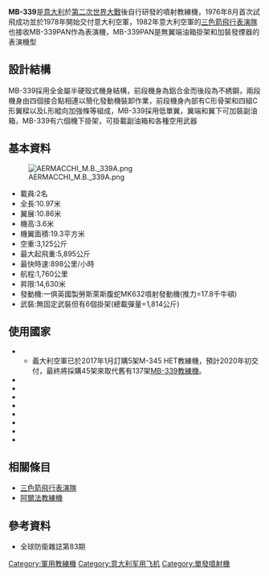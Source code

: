 {{no footnotes|time=2013-04-05T02:01:30+00:00}}
{{refimprove|time=2013-04-05T02:01:30+00:00}}
{{infobox Aircraft 
  |name= MB-339教練機
  |type= 教練機/對地攻擊機/飛行表演機
  |manufacturer= [[阿萊尼亞|阿萊尼亞]] 
  |image=Image:EMB339.JPG|300px
  |caption=意大利三色箭飛行表演隊的MB-339PAN
  |first flight= 1976年8月
  |primary user= 意大利空軍
  |number built= 213架
}}

'''MB-339'''是[[意大利|意大利]]於[[第二次世界大戰|第二次世界大戰]]後自行研發的噴射教練機，1976年8月首次試飛成功並於1978年開始交付意大利空軍，1982年意大利空軍的[[三色箭飛行表演隊|三色箭飛行表演隊]]也接收MB-339PAN作為表演機，MB-339PAN是無翼端油箱掛架和加裝發煙器的表演機型

==設計結構==
MB-339採用全金屬半硬殼式機身結構，前段機身為鋁合金而後段為不綉鋼，兩段機身由四個接合點相連以簡化發動機裝卸作業，前段機身內部有C形骨架和四組C形翼樑以及L形縱向加強條等組成，MB-339採用低單翼，翼端和翼下可加裝副油箱，MB-339有六個機下掛架，可掛載副油箱和各種空用武器

==基本資料==
[[File:AERMACCHI_M.B._339A.png|thumb]]
*載員:2名
*全長:10.97米
*翼展:10.86米
*機高:3.6米
*機翼面積:19.3平方米
*空重:3,125公斤
*最大起飛重:5,895公斤
*最快時速:898公里/小時
*航程:1,760公里
*昇限:14,630米
*發動機:一俱英國製勞斯萊斯腹蛇MK632噴射發動機(推力=17.8千牛頓)
*武裝:無固定武裝但有6個掛架(總載彈量=1,814公斤)

==使用國家==
*{{ITA}}
**義大利空軍已於2017年1月訂購5架M-345 HET教練機，預計2020年初交付，最終將採購45架來取代舊有137架[[MB-339教練機|MB-339教練機]]。
*{{ARE}}
*{{ARG}}
*{{ERI}}
*{{GHA}}
*{{NGA}}
*{{NZL}}
*{{PER}}
*{{MYS}}

==相關條目==
*[[三色箭飛行表演隊|三色箭飛行表演隊]]
*[[阿爾法教練機|阿爾法教練機]]

==參考資料==
*全球防衛雜誌第83期

[[Category:軍用教練機|Category:軍用教練機]]
[[Category:意大利军用飞机|Category:意大利军用飞机]]
[[Category:單發噴射機|Category:單發噴射機]]